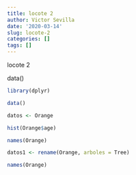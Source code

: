 ```yaml
---
title: locote 2
author: Victor Sevilla
date: '2020-03-14'
slug: locote-2
categories: []
tags: []
---
```



locote 2

data()

```r

library(dplyr)

data()

datos <- Orange

hist(Orange$age)

names(Orange)

datos1 <- rename(Orange, arboles = Tree)

names(Orange)
```

